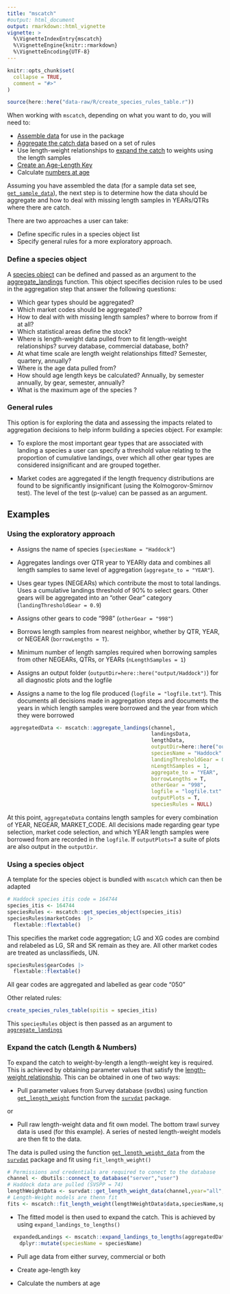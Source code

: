 ```yaml
---
title: "mscatch"
#output: html_document
output: rmarkdown::html_vignette
vignette: >
  %\VignetteIndexEntry{mscatch}
  %\VignetteEngine{knitr::rmarkdown}
  %\VignetteEncoding{UTF-8}
---
```


```r
knitr::opts_chunk$set(
  collapse = TRUE,
  comment = "#>"
)

source(here::here("data-raw/R/create_species_rules_table.r"))
```

When working with `mscatch`, depending on what you want to do, you will need to:

*   [Assemble data](dataNeeds.html) for use in the package
*   [Aggregate the catch data](aggregationRules.html) based on a set of rules
*   Use length-weight relationships to [expand the catch](catchExpansion.html) to weights using the length samples
*   [Create an Age-Length Key](ageExpansion.html)
*   Calculate [numbers at age](numbersAtAge.html)


Assuming you have assembled the data (for a sample data set see,  [`get_sample_data`](../reference/get_sample_data.html)), the next step is to determine how the data should be aggregate and how to deal with missing length samples in YEARs/QTRs where there are catch.

There are two approaches a user can take:

* Define specific rules in a species object list
* Specify general rules for a more exploratory approach.

### Define a species object

A [species object](https://noaa-edab.github.io/mscatch/reference/get_species_object.html) can be defined and passed as an argument to the [aggregate_landings](https://noaa-edab.github.io/mscatch/reference/aggregate_landings.html) function. This object specifies decision rules to be used in the aggregation step that answer the following questions:

* Which gear types should be aggregated?
* Which market codes should be aggregated?
* How to deal with with missing length samples? where to borrow from if at all?
* Which statistical areas define the stock?
* Where is length-weight data pulled from to fit length-weight relationships? survey database, commercial database, both?
* At what time scale are length weight relationships fitted? Semester, quartery, annually?
* Where is the age data pulled from?
* How should age length keys be calculated? Annually, by semester annually, by gear, semester, annually?
* What is the maximum age of the species ?

### General rules

This option is for exploring the data and assessing the impacts related to aggregation decisions to help inform building a species object. For example:

* To explore the most important gear types that are associated with landing a species a user can specify a threshold value relating to the proportion of cumulative landings, over which all other gear types are considered insignificant and are grouped together.

* Market codes are aggregated if the length frequency distributions are found to be significantly insignificant (using the Kolmogorov-Smirnov test). The level of the test (p-value) can be passed as an argument.


## Examples

### Using the exploratory approach


* Assigns the name of species (`speciesName = "Haddock"`)

* Aggregates landings over QTR year to YEARly data and combines all length samples to same level of aggregation (`aggregate_to = "YEAR"`).

* Uses gear types (NEGEARs) which contribute the most to total landings. Uses a cumulative landings threshold of 90% to select gears. Other gears will be aggregated into an "other Gear" category (`landingThresholdGear = 0.9`)

* Assigns other gears to code "998" (`otherGear = "998"`)

* Borrows length samples from nearest neighbor, whether by QTR, YEAR, or NEGEAR (`borrowLengths = T`). 

* Minimum number of length samples required when borrowing samples from other NEGEARs, QTRs, or YEARs (`nLengthSamples = 1`)

* Assigns an output folder (`outputDir=here::here("output/Haddock")`) for all diagnostic plots and the logfile

* Assigns a name to the log file produced (`logfile = "logfile.txt"`). This documents all decisions made in aggregation steps and documents the years in which length samples were borrowed and the year from which they were borrowed


```r
 aggregatedData <- mscatch::aggregate_landings(channel,
                                               landingsData,
                                               lengthData,
                                               outputDir=here::here("output/Haddok"),
                                               speciesName = "Haddock"
                                               landingThresholdGear = 0.9,
                                               nLengthSamples = 1,
                                               aggregate_to = "YEAR",
                                               borrowLengths = T,
                                               otherGear = "998",
                                               logfile = "logfile.txt"
                                               outputPlots = T,
                                               speciesRules = NULL)
```

At this point, `aggregateData` contains length samples for every combination of YEAR, NEGEAR, MARKET_CODE. All decisions made regarding gear type selection, market code selection, and which YEAR length samples were borrowed from are recorded in the `logfile`. If `outputPlots=T` a suite of plots are also output in the `outputDir`.

### Using a species object

A template for the species object is bundled with `mscatch` which can then be adapted

```r
# Haddock species itis code = 164744
species_itis <- 164744
speciesRules <- mscatch::get_species_object(species_itis)
speciesRules$marketCodes  |>  
  flextable::flextable()
```


This specifies the market code aggregation; LG and XG codes are combind and relabeled as LG, SR and SK remain as they are. All other market codes are treated as unclassifieds, UN.

```r
speciesRules$gearCodes |> 
  flextable::flextable()
```

All gear codes are aggregated and labelled as gear code "050"


Other related rules:

```r
create_species_rules_table(spitis = species_itis)

```

This `speciesRules` object is then passed as an argument to  [`aggregate_landings`](../reference/aggregate_landings.html)


### Expand the catch (Length & Numbers)

To expand the catch to weight-by-length a length-weight key is required. This is achieved by obtaining parameter values that satisfy the [length-weight relationship](catchExpansion.html). This can be obtained in one of two ways: 

* Pull parameter values from Survey database (svdbs) using function [`get_length_weight`](https://noaa-edab.github.io/survdat/reference/get_length_weight.html) function from the [`survdat`](https://noaa-edab.github.io/survdat/index.html) package.

or

* Pull raw length-weight data and fit own model. The bottom trawl survey data is used (for this example). A series of nested length-weight models are then fit to the data.

The data is pulled using the function [`get_length_weight_data`](https://noaa-edab.github.io/survdat/reference/get_length_weight_data.html) from the [`survdat`](https://noaa-edab.github.io/survdat/) package and fit using `fit_length_weight()`

```r
# Permissions and credentials are required to conect to the database
channel <- dbutils::connect_to_database("server","user")
# Haddock data are pulled (SVSPP = 74)
lengthWeightData <- survdat::get_length_weight_data(channel,year="all", species=74)
# Length-Weight models are thenn fit
fits <- mscatch::fit_length_weight(lengthWeightData$data,speciesName,speciesRules,outputDir,logfile="logfile.txt")

```

* The fitted model is then used to expand the catch. This is achieved by using `expand_landings_to_lengths()`

```r
  expandedLandings <- mscatch::expand_landings_to_lengths(aggregatedData$landings,aggregatedData$lengthData,fits$paramsH0) |> 
    dplyr::mutate(speciesName = speciesName)

```


* Pull age data from either survey, commercial or both

* Create age-length key

* Calculate the numbers at age
